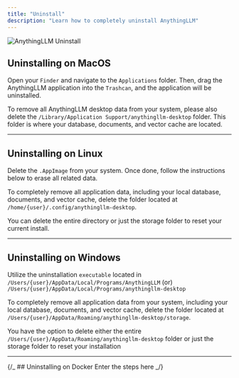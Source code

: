 ```yaml
---
title: "Uninstall"
description: "Learn how to completely uninstall AnythingLLM"
---
```



<Image
  src="/images/guides/uninstall.png"
  height={1080}
  width={1920}
  quality={100}
  alt="AnythingLLM Uninstall"
/>

## Uninstalling on MacOS

Open your `Finder` and navigate to the `Applications` folder. Then, drag the AnythingLLM application into the `Trashcan`, and the application will be uninstalled.

To remove all AnythingLLM desktop data from your system, please also delete the `/Library/Application Support/anythingllm-desktop` folder. This folder is where your database, documents, and vector cache are located.

---

## Uninstalling on Linux

Delete the `.AppImage` from your system. Once done, follow the instructions below to erase all related data.

To completely remove all application data, including your local database, documents, and vector cache, delete the folder located at `/home/{user}/.config/anythingllm-desktop`.

You can delete the entire directory or just the storage folder to reset your current install.

---

## Uninstalling on Windows

Utilize the uninstallation `executable` located in `/Users/{user}/AppData/Local/Programs/AnythingLLM` (or) `/Users/{user}/AppData/Local/Programs/anythingllm-desktop`

To completely remove all application data from your system, including your local database, documents, and vector cache, delete the folder located at `/Users/{user}/AppData/Roaming/anythingllm-desktop/storage`.

You have the option to delete either the entire `/Users/{user}/AppData/Roaming/anythingllm-desktop` folder or just the storage folder to reset your installation

---

{/_ ## Uninstalling on Docker
Enter the steps here _/}
